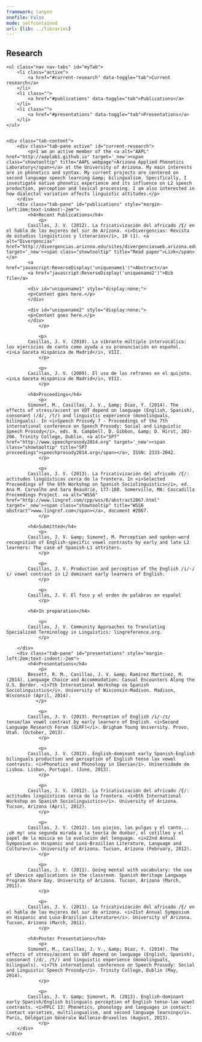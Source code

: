 ```yaml
---
framework: lanyon
onefile: False
mode: selfcontained
url: {lib: ../libraries}
---
```


## Research

<p></p>
<div class="tabbable">
    <ul class="nav nav-tabs" id="myTab">
        <li class="active">
            <a href="#current-research" data-toggle="tab">Current research</a>
        </li>
        <li class="">
            <a href="#publications" data-toggle="tab">Publications</a>
        </li>
        <li class="">
            <a href="#presentations" data-toggle="tab">Presentations</a>
        </li>
    </ul>


    <div class="tab-content">
        <div class="tab-pane active" id="current-research">
            <p>I am an active member of the <a alt="AAPL" href="http://aaplab1.github.io" target='_new'><span class="showtooltip" title="AAPL webpage">Arizona Applied Phonetics Laboratory</span></a> at the University of Arizona. My main interests are in phonetics and syntax. My current projects are centered on second language speech learning &amp; bilingualism. Specifically, I investigate native phonetic experience and its influence on L2 speech production, perception and lexical processing. I am also interested in how dialectal variation affects linguistic attitudes.</p>
        </div>
        <div class="tab-pane" id="publications" style="margin-left:2em;text-indent:-2em">
            <h4>Recent Publications</h4>
                <p>
			Casillas, J. V. (2012). La fricativización del africado /ʧ/ en el habla de las mujeres del sur de Arizona. <i>Divergencias: Revista de estudios lingüísticos y literarios</i>, 10 (1). <a alt="Divergencias" href="http://divergencias.arizona.edu/sites/divergenciasweb.arizona.edu/files/articles/FricativizacionDivergencias.pdf" target='_new'><span class="showtooltip" title="Read paper">Link</span></a>
            <a href="javascript:ReverseDisplay('uniquename1')">Abstract</a>
            <a href="javascript:ReverseDisplay('uniquename2')">Bib file</a>

            <div id="uniquename1" style="display:none;">
            <p>Content goes here.</p>
            </div>

            <div id="uniquename2" style="display:none;">
            <p>Content goes here.</p>
            </div>
                </p>

                <p>
			Casillas, J. V. (2010). La vibrante múltiple intervocálica: los ejercicios de canto como ayuda a su pronunciación en español. <i>La Gaceta Hispánica de Madrid</i>, VIII.
                </p>

                <p>
			Casillas, J. V. (2009). El uso de los refranes en el quijote. <i>La Gaceta Hispánica de Madrid</i>, VIII.
                </p>

            <h4>Proceedings</h4>
                <p>
            Simonet, M., Casillas, J. V., &amp; Diaz, Y. (2014). The effects of stress/accent on VOT depend on language (English, Spanish), consonant (/d/, /t/) and linguistic experience (monolinguals, bilinguals). In <i>Speech Prosody 7 - Proceedings of the 7th international conference on Speech Prosody: Social and Linguistic Speech Prosody</i>, eds. N. Campbell, D. Gibbon, &amp; D. Hirst, 202-206. Trinity College, Dublin. <a alt="SP7" href="http://www.speechprosody2014.org" target='_new'><span class="showtooltip" title="SP7 proceedings">speechprosody2014.org</span></a>, ISSN: 2333-2042.
                </p>

                <p>
			Casillas, J. V. (2013). La fricativización del africado /ʧ/: actitudes lingüísticas cerca de la frontera. In <i>Selected Proceedings of the 6th Workshop on Spanish Sociolinguistics</i>, ed. Ana M. Carvalho and Sara Beaudrie, 177-188. Somerville, MA: Cascadilla Proceedings Project. <a alt="WSS6" href="http://www.lingref.com/cpp/wss/6/abstract2867.html" target='_new'><span class="showtooltip" title="WSS6 abstract">www.lingref.com</span></a>, document #2867.
                </p>

            <h4>Submitted</h4>
                <p>
			Casillas, J. V. &amp; Simonet, M. Perception and spoken-word recognition of English-specific vowel contrasts by early and late L2 learners: The case of Spanish-L1 attriters.
                </p>

                <p>
			Casillas, J. V. Production and perception of the English /i/-/ɪ/ vowel contrast in L2 dominant early learners of English.
                </p>

                <p>
            Casillas, J. V. El foco y el orden de palabras en español
                </p>

            <h4>In preparation</h4>

                <p>
			Casillas, J. V. Community Approaches to Translating Specialized Terminology in Linguistics: lingreference.org.
                </p>

        </div>
        <div class="tab-pane" id="presentations" style="margin-left:2em;text-indent:-2em">
            <h4>Presentations</h4>
		        <p>
            Bessett, R. M., Casillas, J. V. &amp; Ramírez Martínez, M. (2014). Language Choice and Accommodation: Casual Encounters Along the U.S. Border. <i>7th International Workshop on Spanish Sociolinguistics</i>. University of Wisconsin-Madison. Madison, Wisconsin (April, 2014).
               </p>

                <p>
			Casillas, J. V. (2013). Perception of English /i/-/ɪ/ tense/lax vowel contrast by early learners of English. <i>Second Language Research Forum (SLRF)</i>. Brigham Young University. Provo, Utah. (October, 2013).
		        </p>

                <p>
			Casillas, J. V. (2013). English-dominant early Spanish-English bilinguals production and perception of English tense lax vowel contrasts. <i>Phonetics and Phonology in Iberia</i>. Universidade de Lisboa. Lisbon, Portugal. (June, 2013).
                </p>

                <p>
			Casillas, J. V. (2012). La fricativización del africado /ʧ/: actitudes lingüísticas cerca de la frontera. <i>6th International Workshop on Spanish Sociolinguistics</i>. University of Arizona. Tucson, Arizona (April, 2012).
                </p>

                <p>
			Casillas, J. V. (2012). Los piojos, las pulgas y el canto... ¡oh my! una segunda mirada a la teoría de dunbar, el cotilleo y el papel de la música en la evolución del lenguage. <i>22nd Annual Symposium on Hispanic and Luso-Brazilian Literature, Language and Culture</i>. University of Arizona. Tucson, Arizona (February, 2012).
                </p>

                <p>
			Casillas, J. V. (2011). Going mental with vocabulary: the use of iDevice applications in the classroom. Spanish Heritage Language Program Share Day. University of Arizona. Tucson, Arizona (March, 2011).
                </p>

                <p>
			Casillas, J. V. (2011). La fricativización del africado /ʧ/ en el habla de las mujeres del sur de arizona. <i>21st Annual Symposium on Hispanic and Luso-Brazilian Literature</i>. University of Arizona. Tucson, Arizona (March, 2011).
                </p>

            <h4>Poster Presentations</h4>
                <p>
            Simonet, M., Casillas, J. V., &amp; Diaz, Y. (2014). The effects of stress/accent on VOT depend on language (English, Spanish), consonant (/d/, /t/) and linguistic experience (monolinguals, bilinguals). <i>7th international conference on Speech Prosody: Social and Linguistic Speech Prosody</i>. Trinity College, Dublin (May, 2014).
                </p>

                <p>
			Casillas, J. V. &amp; Simonet, M. (2013). English-dominant early Spanish/English bilinguals perception of English tense-lax vowel contrasts. <i>PPLC 13: Phonetics, phonology and languages in contact: Contact varieties, multilingualism, and second language learning</i>. Paris, Délégation Générale Wallonie-Bruxelles (August, 2013).
                </p>
        </div>
    </div>
</div>

<script type="text/javascript">  
        $(document).ready(function () {  
            $('.dropdown-toggle').dropdown();  
        });  
</script>
